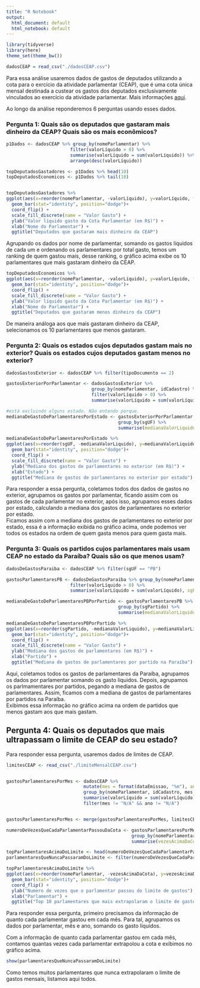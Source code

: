 ```yaml
---
title: "R Notebook"
output:
  html_document: default
  html_notebook: default
---
```


```r
library(tidyverse)
library(here)
theme_set(theme_bw())
```

```r
dadosCEAP = read_csv("./dadosCEAP.csv")
```

Para essa análise usaremos dados de gastos de deputados utilizando a cota para o exrcício da atividade parlamentar (CEAP), que é uma cota única mensal destinada a custear os gastos dos deputados exclusivamente vinculados ao exercício da atividade parlamentar. Mais informações [aqui](http://www2.camara.leg.br/transparencia/acesso-a-informacao/copy_of_perguntas-frequentes/cota-para-o-exercicio-da-atividade-parlamentar).

Ao longo da análise reponderemos 6 perguntas usando esses dados.


### Pergunta 1: Quais são os deputados que gastaram mais dinheiro da CEAP? Quais são os mais econômicos?
```r
p1Dados <- dadosCEAP %>% group_by(nomeParlamentar) %>% 
                        filter(valorLíquido > 0) %>% 
                        summarise(valorLíquido = sum(valorLíquido)) %>% 
                        arrange(desc(valorLíquido))

topDeputadosGastadores <- p1Dados %>% head(10)
topDeputadosEconomicos <- p1Dados %>% tail(10)


topDeputadosGastadores %>%
ggplot(aes(x=reorder(nomeParlamentar, -valorLíquido), y=valorLíquido, fill=factor(valorLíquido)))+
  geom_bar(stat="identity", position="dodge")+
  coord_flip() +
  scale_fill_discrete(name = "Valor Gasto") +  
  ylab("Valor líquido gasto da Cota Parlamentar (em R$)") +
  xlab("Nome do Parlamentar") + 
  ggtitle("Deputados que gastaram mais dinheiro da CEAP")
```

Agrupando os dados por nome de parlamentar, somando os gastos líquidos de cada um e ordenando os parlamentares por total gasto, temos um ranking de quem gastou mais, desse ranking, o gráfico acima exibe os 10 parlamentares que mais gastaram dinheiro da CEAP.

```r
topDeputadosEconomicos %>%
ggplot(aes(x=reorder(nomeParlamentar, -valorLíquido), y=valorLíquido, fill=factor(valorLíquido)))+
  geom_bar(stat="identity", position="dodge")+
  coord_flip() +
  scale_fill_discrete(name = "Valor Gasto") +  
  ylab("Valor líquido gasto da Cota Parlamentar (em R$)") +
  xlab("Nome do Parlamentar") + 
  ggtitle("Deputados que gastaram menos dinheiro da CEAP")
```

De maneira análoga aos que mais gastaram dinheiro da CEAP, selecionamos os 10 parlamentares que menos gastaram.  


### Pergunta 2: Quais os estados cujos deputados gastam mais no exterior? Quais os estados cujos deputados gastam menos no exterior?

```r
dadosGastosExterior <- dadosCEAP %>% filter(tipoDocumento == 2)

gastosExteriorPorParlamentar <- dadosGastosExterior %>% 
                                group_by(nomeParlamentar, idCadastro) %>% 
                                filter(valorLíquido > 0) %>% 
                                summarise(valorLíquido = sum(valorLíquido), sgUF = first(sgUF))

#está excluindo alguns estado. Não entendo porque.
medianaDeGastoDeParlamentaresPorEstado <- gastosExteriorPorParlamentar %>% 
                                          group_by(sgUF) %>% 
                                          summarise(medianaValorLiquido = median(valorLíquido)) %>% arrange(desc(medianaValorLiquido))

medianaDeGastoDeParlamentaresPorEstado %>%
ggplot(aes(x=reorder(sgUF, -medianaValorLiquido), y=medianaValorLiquido, fill=factor(medianaValorLiquido)))+
  geom_bar(stat="identity", position="dodge")+
  coord_flip() +
  scale_fill_discrete(name = "Valor Gasto") +  
  ylab("Mediana dos gastos de parlamentares no exterior (em R$)") +
  xlab("Estado") + 
  ggtitle("Mediana de gastos de parlamentares no exterior por estado")
```

Para responder a essa pergunta, coletamos todos dos dados de gastos no exterior, agrupamos os gastos por parlamentar, ficando assim com os gastos de cada parlamentar no exterior, após isso, agrupamos esses dados por estado, calculando a mediana dos gastos de parlamentares no exterior por estado.  
Ficamos assim com a mediana dos gastos de parlamentares no exterior por estado, essa é a informação exibida no gráfico acima, onde podemos ver todos os estados na ordem de quem gasta menos para quem gasta mais.

### Pergunta 3: Quais os partidos cujos parlamentares mais usam CEAP no estado da Paraíba? Quais são os que menos usam?

```r
dadosDeGastosParaiba <- dadosCEAP %>% filter(sgUF == "PB")

gastosParlamentaresPB <- dadosDeGastosParaiba %>% group_by(nomeParlamentar) %>% 
                        filter(valorLíquido > 0) %>% 
                        summarise(valorLíquido = sum(valorLíquido), sgPartido = first(sgPartido))

medianaDeGastoDeParlamentaresPBPorPartido <- gastosParlamentaresPB %>% 
                                          group_by(sgPartido) %>% 
                                          summarise(medianaValorLiquido = median(valorLíquido)) %>% arrange(desc(medianaValorLiquido))

medianaDeGastoDeParlamentaresPBPorPartido %>%
ggplot(aes(x=reorder(sgPartido, -medianaValorLiquido), y=medianaValorLiquido, fill=factor(medianaValorLiquido)))+
  geom_bar(stat="identity", position="dodge")+
  coord_flip() +
  scale_fill_discrete(name = "Valor Gasto") +  
  ylab("Mediana dos gastos de parlamentares (em R$)") +
  xlab("Partido") + 
  ggtitle("Mediana de gastos de parlamentares por partido na Paraíba")
```

Aqui, coletamos todos os gastos de parlamentares da Paraíba, agrupamos os dados por parlamentar somando os gasto líquidos. Depois, agrupamos os parlmamentares por partidos, pegando a mediana de gastos de parlamentares. Assim, ficamos com a mediana de gastos de parlamentares por partidos na Paraíba.  
Exibimos essa informação no gráfico acima na ordem de partidos que menos gastam aos que mais gastam.

## Pergunta 4: Quais os deputados que mais ultrapassam o limite de CEAP do seu estado?
Para responder essa pergunta, usaremos dados de limites de CEAP.

```r
limitesCEAP <- read_csv("./limiteMensalCEAP.csv")


gastosParlamentaresPorMes <- dadosCEAP %>%
                             mutate(mes = format(dataEmissao, "%m"), ano = format(dataEmissao, "%Y")) %>%
                             group_by(nomeParlamentar, idCadastro, mes, ano) %>%
                             summarise(valorLíquido = sum(valorLíquido), sgUF = first(sgUF)) %>%
                             filter(mes != "N/A" && ano != "N/A")


gastosParlamentaresPorMes <- merge(gastosParlamentaresPorMes, limitesCEAP, by.x = "sgUF", by.y = "UF")

numeroDeVezesQueCadaParlamentarPassouDaCota <- gastosParlamentaresPorMes %>%
                                               group_by(nomeParlamentar, idCadastro) %>%
                                               summarise(vezesAcimaDaCota = sum(valorLíquido > limite_mensal)) %>% arrange(desc(vezesAcimaDaCota))

topParlamentaresAcimaDoLimite <- head(numeroDeVezesQueCadaParlamentarPassouDaCota, 10)
parlamentaresQueNuncaPassaramDoLimite <- filter(numeroDeVezesQueCadaParlamentarPassouDaCota, vezesAcimaDaCota == 0)

topParlamentaresAcimaDoLimite %>%
ggplot(aes(x=reorder(nomeParlamentar, -vezesAcimaDaCota), y=vezesAcimaDaCota, fill=factor(vezesAcimaDaCota)))+
  geom_bar(stat="identity", position="dodge")+
  coord_flip() +
  ylab("Numero de vezes que o parlamentar passou do limite de gastos") +
  xlab("Parlamentar") + 
  ggtitle("Top 10 parlamentares que mais extrapolaram o limite de gastos")
```

Para responder essa pergunta, primeiro precisamos da informação de quanto cada parlamentar gastou em cada mês. Para tal, agrupamos os dados por parlamentar, mês e ano, somando os gasto líquidos.  
 
Com a informação de quanto cada parlamentar gastou em cada mês, contamos quantas vezes cada parlamentar extrapolou a cota e exibimos no gráfico acima.

```r
show(parlamentaresQueNuncaPassaramDoLimite)
```
Como temos muitos parlamentares que nunca extrapolaram o limite de gastos mensais, listamos aqui todos.


